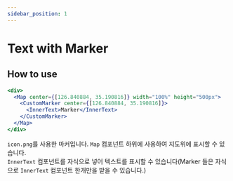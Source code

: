 ```yaml
---
sidebar_position: 1
---
```


# Text with Marker

## How to use

```jsx live
<div>
  <Map center={[126.840884, 35.190816]} width="100%" height="500px">
    <CustomMarker center={[126.840884, 35.190816]}>
      <InnerText>Marker</InnerText>
    </CustomMarker>
  </Map>
</div>
```

`icon.png`를 사용한 마커입니다. `Map` 컴포넌트 하위에 사용하여 지도위에 표시할 수 있습니다.<br/>
`InnerText` 컴포넌트를 자식으로 넣어 텍스트를 표시할 수 있습니다(Marker 들은 자식으로 `InnerText` 컴포넌트 한개만을 받을 수 있습니다.)
